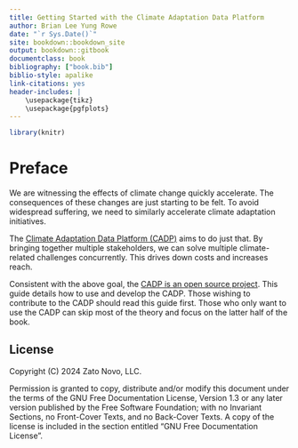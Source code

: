 ```yaml
---
title: Getting Started with the Climate Adaptation Data Platform
author: Brian Lee Yung Rowe
date: "`r Sys.Date()`"
site: bookdown::bookdown_site
output: bookdown::gitbook
documentclass: book
bibliography: ["book.bib"]
biblio-style: apalike
link-citations: yes
header-includes: |
    \usepackage{tikz}
    \usepackage{pgfplots}
---
```


```r
library(knitr)
```



# Preface

We are witnessing the effects of climate change quickly accelerate.
The consequences of these changes are just starting to be felt.
To avoid widespread suffering, we need to similarly accelerate climate
adaptation initiatives.

The [Climate Adaptation Data Platform (CADP)](https://github.com/zatonovo/zeomancer_system) aims to do just that.
By bringing together multiple stakeholders,
we can solve multiple climate-related challenges concurrently.
This drives down costs and increases reach.

Consistent with the above goal, 
the [CADP is an open source project](https://github.com/zatonovo/zeomancer_system).
This guide details how to use and develop the CADP. 
Those wishing to contribute to the CADP should read this guide first.
Those who only want to use the CADP can skip most of the theory and focus
on the latter half of the book.


## License
Copyright (C) 2024 Zato Novo, LLC.

Permission is granted to copy, distribute and/or modify this document
under the terms of the GNU Free Documentation License, Version 1.3
or any later version published by the Free Software Foundation;
with no Invariant Sections, no Front-Cover Texts, and no Back-Cover Texts.
A copy of the license is included in the section entitled "GNU
Free Documentation License".
